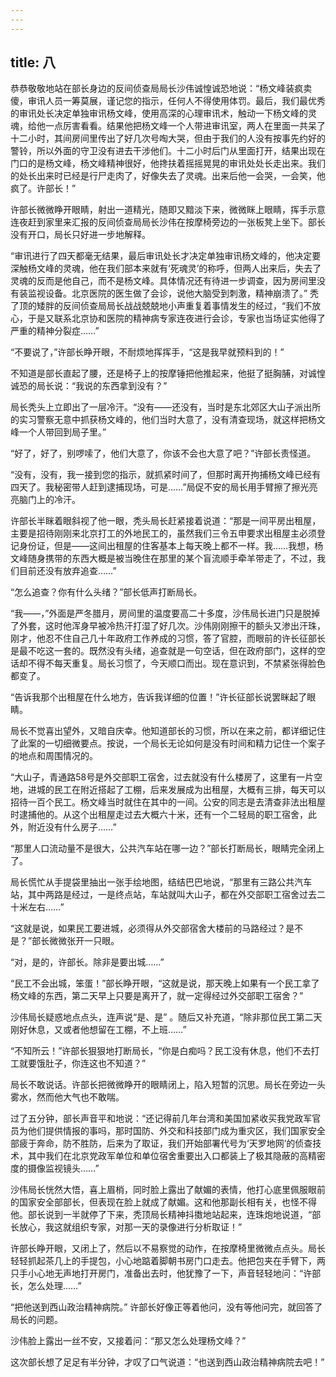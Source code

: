 ```yaml
---
---
---
```

title: 八
---



恭恭敬敬地站在部长身边的反间侦查局局长沙伟诚惶诚恐地说：“杨文峰装疯卖傻，审讯人员一筹莫展，谨记您的指示，任何人不得使用体罚。最后，我们最优秀的审讯处长决定单独审讯杨文峰，使用高深的心理审讯术，触动一下杨文峰的灵魂，给他一点厉害看看。结果他把杨文峰一个人带进审讯室，两人在里面一共呆了十二小时，其间房间里传出了好几次号啕大哭，但由于我们的人没有按事先约好的警铃，所以外面的守卫没有进去干涉他们。十二小时后门从里面打开，结果出现在门口的是杨文峰，杨文峰精神很好，他搀扶着摇摇晃晃的审讯处处长走出来。我们的处长出来时已经是行尸走肉了，好像失去了灵魂。出来后他一会哭，一会笑，他疯了。许部长！”

许部长微微睁开眼睛，射出一道精光，随即又黯淡下来，微微眯上眼睛，挥手示意连夜赶到家里来汇报的反间侦查局局长沙伟在按摩椅旁边的一张板凳上坐下。部长没有开口，局长只好进一步地解释。

“审讯进行了四天都毫无结果，最后审讯处长才决定单独审讯杨文峰的，他决定要深触杨文峰的灵魂，他在我们部本来就有‘死魂灵’的称呼，但两人出来后，失去了灵魂的反而是他自己，而不是杨文峰。具体情况还有待进一步调查，因为房间里没有装监视设备。北京医院的医生做了会诊，说他大脑受到刺激，精神崩溃了。” 秃了顶的矮胖的反间侦查局局长战战兢兢地小声重复着事情发生的经过，“我们不放心，于是又联系北京协和医院的精神病专家连夜进行会诊，专家也当场证实他得了严重的精神分裂症……”

“不要说了，”许部长睁开眼，不耐烦地挥挥手，“这是我早就预料到的！”

不知道是部长直起了腰，还是椅子上的按摩锤把他推起来，他挺了挺胸脯，对诚惶诚恐的局长说：“我说的东西拿到没有？”

局长秃头上立即出了一层冷汗。“没有——还没有，当时是东北郊区大山子派出所的实习警察无意中抓获杨文峰的，他们当时大意了，没有清查现场，就这样把杨文峰一个人带回到局子里。”

“好了，好了，别啰嗦了，他们大意了，你该不会也大意了吧？”许部长责怪道。

“没有，没有，我一接到您的指示，就抓紧时间了，但那时离开拘捕杨文峰已经有四天了。我秘密带人赶到逮捕现场，可是……”局促不安的局长用手臂擦了擦光亮亮脑门上的冷汗。

许部长半眯着眼斜视了他一眼，秃头局长赶紧接着说道：“那是一间平房出租屋，主要是招待刚刚来北京打工的外地民工的，虽然我们三令五申要求出租屋主必须登记身份证，但是——这间出租屋的住客基本上每天晚上都不一样。我……我想，杨文峰随身携带的东西大概是被当晚住在那里的某个盲流顺手牵羊带走了，不过，我们目前还没有放弃追查……”

“怎么追查？你有什么头绪？”部长低声打断局长。

“我——，”外面是严冬腊月，房间里的温度要高二十多度，沙伟局长进门只是脱掉了外套，这时他浑身早被冷热汗打湿了好几次。沙伟刚刚擦干的额头又渗出汗珠，刚才，他忍不住自己几十年政府工作养成的习惯，答了官腔，而眼前的许长征部长是最不吃这一套的。既然没有头绪，追查就是一句空话，但在政府部门，这样的空话却不得不每天重复。局长习惯了，今天顺口而出。现在意识到，不禁紧张得脸色都变了。

“告诉我那个出租屋在什么地方，告诉我详细的位置！”许长征部长说罢眯起了眼睛。

局长不觉喜出望外，又暗自庆幸。他知道部长的习惯，所以在来之前，都详细记住了此案的一切细微要点。按说，一个局长无论如何是没有时间和精力记住一个案子的地点和周围情况的。

“大山子，青通路58号是外交部职工宿舍，过去就没有什么楼房了，这里有一片空地，进城的民工在附近搭起了工棚，后来发展成为出租屋，大概有三排，每天可以招待一百个民工。杨文峰当时就住在其中的一间。公安的同志是去清查非法出租屋时逮捕他的。从这个出租屋走过去大概六十米，还有一个二轻局的职工宿舍，此外，附近没有什么房子……”

“那里人口流动量不是很大，公共汽车站在哪一边？”部长打断局长，眼睛完全闭上了。

局长慌忙从手提袋里抽出一张手绘地图，结结巴巴地说，“那里有三路公共汽车站，其中两路是经过，一是终点站，车站就叫大山子，都在外交部职工宿舍过去二十米左右……”

“这就是说，如果民工要进城，必须得从外交部宿舍大楼前的马路经过？是不是？”部长微微张开一只眼。

“对，是的，许部长。除非是要出城……”

“民工不会出城，笨蛋！”部长睁开眼，“这就是说，那天晚上如果有一个民工拿了杨文峰的东西，第二天早上只要是离开了，就一定得经过外交部职工宿舍？”

沙伟局长疑惑地点点头，连声说“是、是” 。随后又补充道，“除非那位民工第二天刚好休息，又或者他想留在工棚，不上班……”

“不知所云！”许部长狠狠地打断局长，“你是白痴吗？民工没有休息，他们不去打工就要饿肚子，你连这也不知道？”

局长不敢说话。许部长把微微睁开的眼睛闭上，陷入短暂的沉思。局长在旁边一头雾水，然而他大气也不敢喘。

过了五分钟，部长声音平和地说：“还记得前几年台湾和美国加紧收买我党政军官员为他们提供情报的事吗，那时国防、外交和科技部门成为重灾区，我们国家安全部疲于奔命，防不胜防，后来为了取证，我们开始部署代号为‘天罗地网’的侦查技术，其中我们在北京党政军单位和单位宿舍重要出入口都装上了极其隐蔽的高精密度的摄像监视镜头……”

沙伟局长恍然大悟，喜上眉梢，同时脸上露出了献媚的表情，他打心底里佩服眼前的国家安全部部长，但表现在脸上就成了献媚。这和他那副长相有关，也怪不得他。部长说到一半就停了下来，秃顶局长精神抖擞地站起来，连珠炮地说道，“部长放心，我这就组织专家，对那一天的录像进行分析取证！”

许部长睁开眼，又闭上了，然后以不易察觉的动作，在按摩椅里微微点点头。局长轻轻抓起茶几上的手提包，小心地踮着脚朝书房门口走去。他把包夹在手臂下，两只手小心地无声地打开房门，准备出去时，他犹豫了一下，声音轻轻地问：“许部长，怎么处理……”

“把他送到西山政治精神病院。” 许部长好像正等着他问，没有等他问完，就回答了局长的问题。

沙伟脸上露出一丝不安，又接着问：“那又怎么处理杨文峰？”

这次部长想了足足有半分钟，才叹了口气说道：“也送到西山政治精神病院去吧！”